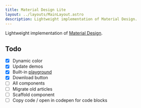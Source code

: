 ```yaml
---
title: Material Design Lite
layout: ../layouts/MainLayout.astro
description: Lightweight implementation of Material Design.
---
```


Lightweight implementation of [Material Design](https://material.io/).

## Todo

- [x] Dynamic color
- [x] Update demos
- [x] Built-in [playground](/material-design-lite/playground/)
- [x] Download button
- [ ] All components
- [ ] Migrate old articles
- [ ] Scaffold component
- [ ] Copy code / open in codepen for code blocks
